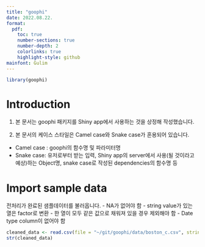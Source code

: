 ```yaml
---
title: "goophi"
date: 2022.08.22.
format:
  pdf:
    toc: true
    number-sections: true
    number-depth: 2
    colorlinks: true
    highlight-style: github
mainfont: Gulim
---
```


```r
library(goophi)
```

# Introduction

1) 본 문서는 goophi 패키지를 Shiny app에서 사용하는 것을 상정해 작성했습니다.

2) 본 문서의 케이스 스타일은 Camel case와 Snake case가 혼용되어 있습니다.
- Camel case : goophi의 함수명 및 파라미터명
- Snake case: 유저로부터 받는 입력, Shiny app의 server에서 사용(될 것이라고 예상)하는 Object명, snake case로 작성된 dependencies의 함수명 등

# Import sample data

전처리가 완료된 샘플데이터를 불러옵니다. 
 - NA가 없어야 함
 - string value가 있는 열은 factor로 변환
 - 한 열이 모두 같은 값으로 채워져 있을 경우 제외해야 함
 - Date type column이 없어야 함

```r
cleaned_data <- read.csv(file = "~/git/goophi/data/boston_c.csv", stringsAsFactors = TRUE)
str(cleaned_data)
```
